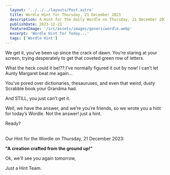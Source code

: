 ```yaml
---
  layout: '../../../layouts/Post.astro'
  title: Wordle Hint for Thursday, 21 December 2023
  description: A Hint for the daily Wordle on Thursday, 21 December 2023
  publishDate: 2023-12-21
  featuredImage: '/src/assets/images/genericwordle.webp'
  excerpt: 'Wordle Hint for Today...'
  tags: ['Wordle Hint']
---
```


  We get it, you’ve been up since the crack of dawn. You’re staring at your screen, trying desperately to get that coveted green row of letters. 

  What the heck could it be!??
  I’ve normally figured it out by now!
  I can’t let Aunty Margaret beat me again… 

  You’ve pored over dictionaries, thesauruses, and even that weird, dusty Scrabble book your Grandma had.

  And STILL, you just can’t get it. 

  Well, we have the answer, and we’re you’re friends, so we wrote you a hint for today’s Wordle.
  Not the answer! just a hint. 

  Ready?<br /><br />

  Our Hint for the Wordle on Thursday, 21 December 2023:

  **"A creation crafted from the ground up!"**

  Ok, we'll see you again tomorrow, 

  Just a Hint Team.
  
